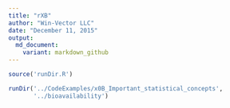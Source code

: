 ```yaml
---
title: "rXB"
author: "Win-Vector LLC"
date: "December 11, 2015"
output:
  md_document:
    variant: markdown_github
---
```


```r
source('runDir.R')
```

```r
runDir('../CodeExamples/x0B_Important_statistical_concepts',
       '../bioavailability')
```
